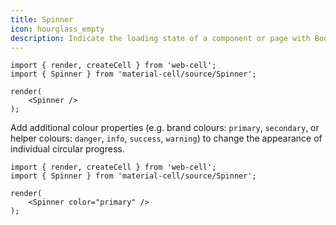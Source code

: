```yaml
---
title: Spinner
icon: hourglass_empty
description: Indicate the loading state of a component or page with BootCell spinners, built entirely with HTML, CSS, and no JavaScript.
---
```




<Example>
    <Spinner />
</Example>

```TSX
import { render, createCell } from 'web-cell';
import { Spinner } from 'material-cell/source/Spinner';

render(
    <Spinner />
);
```

Add additional colour properties (e.g. brand colours: `primary`, `secondary`,
or helper colours: `danger`, `info`, `success`, `warning`) to change the appearance of individual circular progress.

<Example>
    <Spinner color="primary" />
</Example>

```TSX
import { render, createCell } from 'web-cell';
import { Spinner } from 'material-cell/source/Spinner';

render(
    <Spinner color="primary" />
);
```
